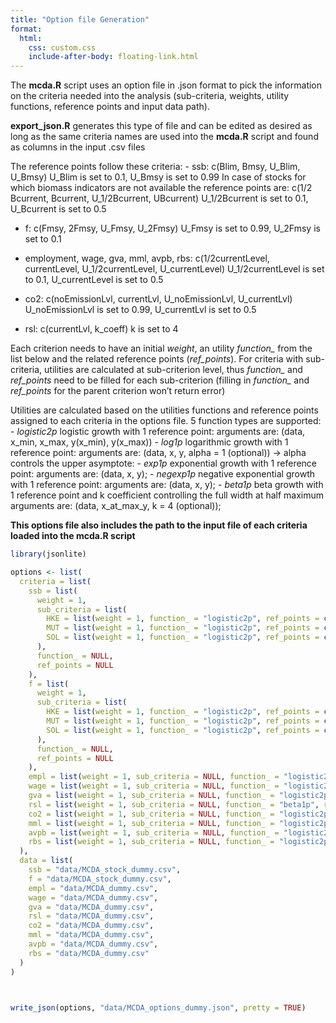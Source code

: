 ```yaml
---
title: "Option file Generation"
format:
  html:
    css: custom.css
    include-after-body: floating-link.html
---
```


The **mcda.R** script uses an option file in .json format to pick the information on the criteria needed into the analysis (sub-criteria, weights, utility functions, reference points and input data path).

**export_json.R** generates this type of file and can be edited as desired as long as the same criteria names are used into the **mcda.R** script and found as columns in the input .csv files

The reference points follow these criteria:
- ssb: c(Blim, Bmsy, U_Blim, U_Bmsy)
  U_Blim is set to 0.1, U_Bmsy is set to 0.99
  In case of stocks for which biomass indicators are not available the reference points are: c(1/2 Bcurrent, Bcurrent, U_1/2Bcurrent, UBcurrent)
  U_1/2Bcurrent is set to 0.1, U_Bcurrent is set to 0.5

- f: c(Fmsy, 2Fmsy, U_Fmsy, U_2Fmsy)
  U_Fmsy is set to 0.99, U_2Fmsy is set to 0.1

- employment, wage, gva, mml, avpb, rbs: c(1/2currentLevel, currentLevel, U_1/2currentLevel, U_currentLevel)
  U_1/2currentLevel is set to 0.1, U_currentLevel is set to 0.5

- co2: c(noEmissionLvl, currentLvl, U_noEmissionLvl, U_currentLvl)
  U_noEmissionLvl is set to 0.99, U_currentLvl is set to 0.5

- rsl: c(currentLvl, k_coeff)
  k is set to 4

Each criterion needs to have an initial *weight*, an utility *function_* from the list below and the related reference points (*ref_points*).
For criteria with sub-criteria, utilities are calculated at sub-criterion level, thus *function_* and *ref_points* need to be filled for each sub-criterion (filling in *function_* and *ref_points* for the parent criterion won't return error)

 Utilities are calculated based on the utilities functions and reference points assigned to each criteria in the options file.
 5 function types are supported:
 - *logistic2p* logistic growth with 1 reference point:
    arguments are: (data, x_min, x_max, y(x_min), y(x_max))
 - *log1p* logarithmic growth with 1 reference point:
    arguments are: (data, x, y, alpha = 1 (optional)) -> alpha controls the upper asymptote:
 - *exp1p* exponential growth with 1 reference point:
    arguments are: (data, x, y);
 - *negexp1p* negative exponential growth with 1 reference point:
    arguments are: (data, x, y);
 - *beta1p* beta growth with 1 reference point and k coefficient controlling the full width at half maximum
    arguments are: (data, x_at_max_y, k = 4 (optional));


**This options file also includes the path to the input file of each criteria loaded into the mcda.R script**

```r
library(jsonlite)

options <- list(
  criteria = list(
    ssb = list(
      weight = 1,
      sub_criteria = list(
        HKE = list(weight = 1, function_ = "logistic2p", ref_points = c(800., 2000., 0.1, 0.99)),
        MUT = list(weight = 1, function_ = "logistic2p", ref_points = c(500., 2000., 0.1, 0.99)),
        SOL = list(weight = 1, function_ = "logistic2p", ref_points = c(200., 2000., 0.1, 0.99))
      ),
      function_ = NULL,
      ref_points = NULL
    ),
    f = list(
      weight = 1,
      sub_criteria = list(
        HKE = list(weight = 1, function_ = "logistic2p", ref_points = c(0.206, 0.412, 0.99, 0.1)),
        MUT = list(weight = 1, function_ = "logistic2p", ref_points = c(0.37, 0.74, 0.99, 0.1)),
        SOL = list(weight = 1, function_ = "logistic2p", ref_points = c(0.937, 1.874, 0.99, 0.1))
      ),
      function_ = NULL,
      ref_points = NULL
    ),
    empl = list(weight = 1, sub_criteria = NULL, function_ = "logistic2p", ref_points = c(75, 150, 0.1, 0.5)),
    wage = list(weight = 1, sub_criteria = NULL, function_ = "logistic2p", ref_points = c(750, 1500, 0.1, 0.5)),
    gva = list(weight = 1, sub_criteria = NULL, function_ = "logistic2p", ref_points = c(9000, 18000, 0.1, 0.5)),
    rsl = list(weight = 1, sub_criteria = NULL, function_ = "beta1p", ref_points = c(0.5, 4)),
    co2 = list(weight = 1, sub_criteria = NULL, function_ = "logistic2p", ref_points = c(1, 13, 0.99, 0.5)),
    mml = list(weight = 1, sub_criteria = NULL, function_ = "logistic2p", ref_points = c(30, 45.5, 0.1, 0.5)),
    avpb = list(weight = 1, sub_criteria = NULL, function_ = "logistic2p", ref_points = c(275, 550, 0.1, 0.5)),
    rbs = list(weight = 1, sub_criteria = NULL, function_ = "logistic2p", ref_points = c(0.35, 0.7, 0.1, 0.5))
  ),
  data = list(
    ssb = "data/MCDA_stock_dummy.csv",
    f = "data/MCDA_stock_dummy.csv",
    empl = "data/MCDA_dummy.csv",
    wage = "data/MCDA_dummy.csv",
    gva = "data/MCDA_dummy.csv",
    rsl = "data/MCDA_dummy.csv",
    co2 = "data/MCDA_dummy.csv",
    mml = "data/MCDA_dummy.csv",
    avpb = "data/MCDA_dummy.csv",
    rbs = "data/MCDA_dummy.csv"
  )
)



write_json(options, "data/MCDA_options_dummy.json", pretty = TRUE)


```





